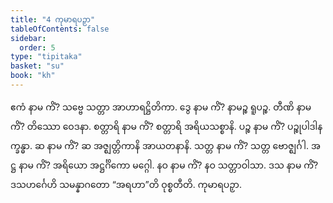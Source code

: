 ```yaml
---
title: "4 ကုမာရပဉှာ"
tableOfContents: false
sidebar:
  order: 5
type: "tipitaka"
basket: "su"
book: "kh"
---
```



<DynamicBreadcrumb />

<Division number="1" book="kh">

<Paragraph number="20" book="kh">
ဧကံ နာမ ကိံ? သဗ္ဗေ သတ္တာ အာဟာရဋ္ဌိတိကာ.
</Paragraph>

</Division>
<Division number="2" book="kh">

<Paragraph number="21" book="kh">
ဒွေ နာမ ကိံ? နာမဉ္စ ရူပဉ္စ.
</Paragraph>

</Division>
<Division number="3" book="kh">

<Paragraph number="22" book="kh">
တီဏိ နာမ ကိံ? တိဿော ဝေဒနာ.
</Paragraph>

</Division>
<Division number="4" book="kh">

<Paragraph number="23" book="kh">
စတ္တာရိ နာမ ကိံ? စတ္တာရိ အရိယသစ္စာနိ.
</Paragraph>

</Division>
<Division number="5" book="kh">

<Paragraph number="24" book="kh">
ပဉ္စ နာမ ကိံ? ပဉ္စုပါဒါနက္ခန္ဓာ.
</Paragraph>

</Division>
<Division number="6" book="kh">

<Paragraph number="25" book="kh">
ဆ နာမ ကိံ? ဆ အဇ္ဈတ္တိကာနိ အာယတနာနိ.
</Paragraph>

</Division>
<Division number="7" book="kh">

<Paragraph number="26" book="kh">
သတ္တ နာမ ကိံ? သတ္တ ဗောဇ္ဈင်္ဂါ.
</Paragraph>

</Division>
<Division number="8" book="kh">

<Paragraph number="27" book="kh">
အဋ္ဌ နာမ ကိံ? အရိယော အဋ္ဌင်္ဂိကော မဂ္ဂေါ.
</Paragraph>

</Division>
<Division number="9" book="kh">

<Paragraph number="28" book="kh">
နဝ နာမ ကိံ? နဝ သတ္တာဝါသာ.
</Paragraph>

</Division>
<Division number="10" book="kh">

<Paragraph number="29" book="kh">
ဒသ နာမ ကိံ? ဒသဟင်္ဂေဟိ သမန္နာဂတော “အရဟာ”တိ ဝုစ္စတီတိ.

</Paragraph>
</Division>

<Paragraph number="30" type="center" book="kh">
ကုမာရပဉှာ.
</Paragraph>